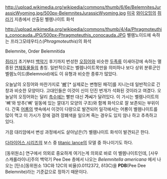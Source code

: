 http://upload.wikimedia.org/wikipedia/commons/thumb/6/6e/BelemnitesJurassicWyoming.jpg/500px-BelemnitesJurassicWyoming.jpg
[[미국]] [[와이오밍]]의 [[쥐라기]] 지층에서 산출된 벨렘나이트 화석

http://upload.wikimedia.org/wikipedia/commons/thumb/4/4a/Phragmoteuthis_conocauda.JPG/500px-Phragmoteuthis_conocauda.JPG
벨렘노이드에 속하는 프라그모테우티스(''Phragmoteuthis'')의 화석

Belemnite, Order Belemnitida

[[쥐라기]] 초기부터 [[백악기]] 후기까지 번성한 [[오징어]]와 비슷한 [[두족류]]  이새아강에 속하는 멸종된 [[연체동물]]들의 총칭. 일반적으로는 벨렘나이트목만을 의미하나 보다 상위 분류군인 벨렘노이드(Belemnoid)에도 이 유형과 비슷한 종류가 많았다.

오늘날의 오징어와 마찬가지로 '[[뼈]]'[* 실제로는 변형된 패각]를 지니는데 일반적으로 긴 창과 비슷한 모양이다. 고대인들은 이것이 신이 던진 번개가 석화된 것이라고 여겼다. 오늘날의 오징어와는 달리 [[촉수]]에는 빨판 대신 '''가시'''가 달려있다. 이 가시는 벨렘나이트의 '뼈'와 방추('뼈' 밑동에 있는 깔대기 모양의 구조)와 함께 화석으로 잘 보존되는 부위이다. 간혹 [[어룡]]의 뱃속에서 이것이 다량으로 발견되어 일각에서는 어룡이 벨렘나이트를 많이 먹고 이 가시가 장에 걸려 장폐색을 일으켜 죽는 경우도 있지 않나 하고 추측하고 있다. 

가끔 대리암에서 변성 과정에서도 살아남은(?) 벨렘나이트 화석이 발견되곤 한다.

[[다라이어스 시리즈]]의 보스 중 [[titanic lance]]의 모델 중 하나이기도 하다.

[동위원소] 연구에서 의외로 중요하게 여기는게 의외로 바로 이 벨렘나이트인데, [사우스캐롤라이나]주의 백악기 Pee Dee 층에서 나오는 ''Belemnitella americana'' 에서 나오는 [탄소]동위원소 13C와 12C의 비율(0.0112372, δ13C)을 '''PDB'''(Pee Dee Belemnite)라는 기준값으로 정하기 때문이다.
